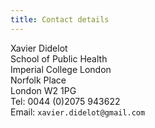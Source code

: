 ```yaml
---
title: Contact details
---
```


Xavier Didelot<br />
School of Public Health<br />
Imperial College London<br />
Norfolk Place<br />
London W2 1PG<br />
Tel: 0044 (0)2075 943622<br />
Email: `xavier.didelot@gmail.com`  
